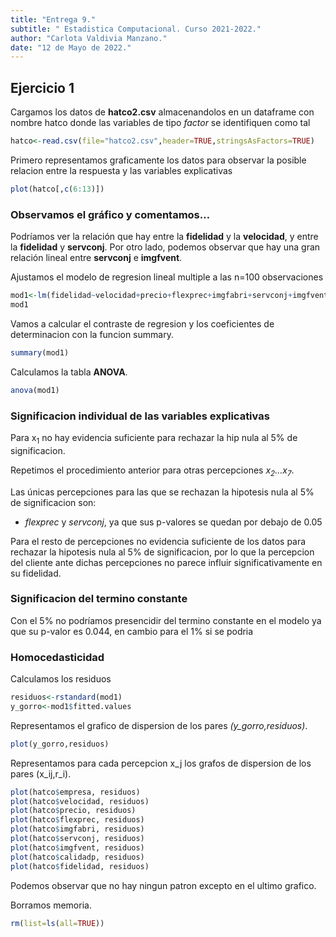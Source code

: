 ```yaml
---
title: "Entrega 9."
subtitle: " Estadistica Computacional. Curso 2021-2022."
author: "Carlota Valdivia Manzano."
date: "12 de Mayo de 2022."
---
```


## Ejercicio 1

Cargamos los datos de **hatco2.csv** almacenandolos en un dataframe con nombre
hatco donde las variables de tipo *factor* se identifiquen como tal

```r
hatco<-read.csv(file="hatco2.csv",header=TRUE,stringsAsFactors=TRUE)
```

Primero representamos graficamente los datos para observar la posible
relacion entre la respuesta y las variables explicativas

```r
plot(hatco[,c(6:13)])
```

### Observamos el gráfico y comentamos...
Podríamos ver la relación que hay entre la **fidelidad** y la **velocidad**, y entre
la **fidelidad** y **servconj**.
Por otro lado, podemos observar que hay una gran relación lineal entre
**servconj** e **imgfvent**.

Ajustamos el modelo de regresion lineal multiple a las n=100 observaciones

```r
mod1<-lm(fidelidad~velocidad+precio+flexprec+imgfabri+servconj+imgfvent+calidadp,hatco)
mod1
```

Vamos a calcular el contraste de regresion y los coeficientes de determinacion 
con la funcion summary.

```r
summary(mod1)
```

Calculamos la tabla **ANOVA**.

```r
anova(mod1)
```

### Significacion individual de las variables explicativas
Para x<sub>1</sub> no hay evidencia suficiente para rechazar la hip nula al 5% de significacion.

Repetimos el procedimiento anterior para otras percepciones *x<sub>2</sub>...x<sub>7</sub>*.

Las únicas percepciones para las que se rechazan la hipotesis nula al
5% de significacion son:

  - *flexprec* y *servconj*, ya que sus p-valores se quedan por debajo de 0.05

Para el resto de percepciones no evidencia suficiente de los datos
para rechazar la hipotesis nula al 5% de significacion, por lo que la 
percepcion del cliente ante dichas percepciones no parece influir
significativamente en su fidelidad.

### Significacion del termino constante
Con el 5% no podríamos presencidir del termino constante en el modelo
ya que su p-valor es 0.044, en cambio para el 1% si se podria


### Homocedasticidad
Calculamos los residuos

```r
residuos<-rstandard(mod1)
y_gorro<-mod1$fitted.values
```

Representamos el grafico de dispersion de los pares *(y_gorro,residuos)*.

```r
plot(y_gorro,residuos)
```

Representamos para cada percepcion x_j los grafos de dispersion de los pares
(x_ij,r_i).

```r
plot(hatco$empresa, residuos)
plot(hatco$velocidad, residuos)
plot(hatco$precio, residuos)
plot(hatco$flexprec, residuos)
plot(hatco$imgfabri, residuos)
plot(hatco$servconj, residuos)
plot(hatco$imgfvent, residuos)
plot(hatco$calidadp, residuos)
plot(hatco$fidelidad, residuos)
```

Podemos observar que no hay ningun patron excepto en el ultimo grafico.

Borramos memoria.

```r
rm(list=ls(all=TRUE))
```

